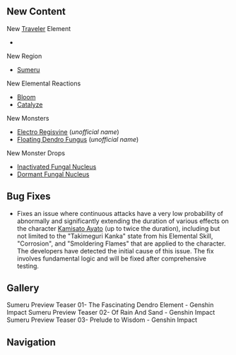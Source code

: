 {{Stub}}
{{Upcoming}}
{{Version
|title    = Version 3.0
|version  = 3.0
|image    = <!--<gallery hideaddbutton="true" widths="300" navigation="true">

</gallery>-->
|date     = 
|expected = 
|prev     = 
|next     = 
|details  = <!--([https://genshin.hoyoverse.com/en/news/detail/ Patch Notes]);([https://genshin.hoyoverse.com/en/news/detail/ Update Notice]);([https://webstatic-sea.hoyoverse.com/ys/event/e20210601blue_post/index.html?gamewebview=1&page_sn=#/update Preview Page]);([https://webstatic-sea.hoyoverse.com/ys/event/ Website]);([ Developer's Discussion ])-->
}}
<!--{{Description|}}
-->
==New Content==
<!--
;New Characters
-->
;New [[Traveler]] Element
* {{Dendro}}

;New Region
* [[Sumeru]]

;New Elemental Reactions
* [[Bloom]]
* [[Catalyze]]
<!--
;Event Wishes

;New Weapons

;New Quests

;New Events

;New System

;New Gameplay

;New Domains

-->
;New Monsters
* [[Electro Regisvine]] (''unofficial name'')
* [[Floating Dendro Fungus]] (''unofficial name'')
<!--
;New Gadgets

;New Furnishings
-->
;New Monster Drops
* [[Inactivated Fungal Nucleus]]
* [[Dormant Fungal Nucleus]]
<!--
;Recipes

;Achievements

;Namecards

;Furnishing

;Other Additions

;Spiral Abyss
-->
==Bug Fixes==
* Fixes an issue where continuous attacks have a very low probability of abnormally and significantly extending the duration of various effects on the character [[Kamisato Ayato]] (up to twice the duration), including but not limited to the "Takimeguri Kanka" state from his Elemental Skill, "Corrosion", and "Smoldering Flames" that are applied to the character. The developers have detected the initial cause of this issue. The fix involves fundamental logic and will be fixed after comprehensive testing.
<!--
==Known Issues==
# 

==Post-patch Optimization & Fixes==
;2022-XX-XX, 00<nowiki>:</nowiki>00 UTC+8
# 

==Preview Music==
{| class="article-table"
! style="text-align: center" |Name!! style="text-align: center" |Player
|-
|Website BGM
|[[File:Version 3.0 Preview.ogg]]
|}
-->
==Gallery==
<gallery hideaddbutton="true" captionalign="center">
Sumeru Preview Teaser 01- The Fascinating Dendro Element - Genshin Impact
Sumeru Preview Teaser 02- Of Rain And Sand - Genshin Impact
Sumeru Preview Teaser 03- Prelude to Wisdom - Genshin Impact
</gallery>
<!--
===Mail===
<gallery hideaddbutton="true" captionalign="center">
Version 3.0 Mail Preview Page.png|Preview Page Promotion
Version 3.0 Mail Share Reward.png|Share Preview Page Reward
Version 3.0 Mail Fix Compensation.png|Fix Compensation Reward
Version 3.0 Mail Maintenance Compensation.png|Maintenance Compensation Reward
Version 3.0 Mail Satisfactory Survey.png|Version Satisfactory Survey
</gallery>

==Other Languages==
{{Other Languages
|en      = 
|zhs     = 
|zhs_rm  = 
|zht     = 
|zht_rm  = 
|zh_tl   = 
|ja      = 
|ja_rm   = 
|ja_tl   = 
|ko      = 
|ko_rm   = 
|ko_tl   = 
|es      = 
|es_tl   = 
|fr      = 
|fr_tl   = 
|ru      = 
|ru_tl   = 
|th      = 
|th_rm   = 
|th_tl   = 
|vi      = 
|vi_tl   = 
|de      = 
|de_tl   = 
|id      = 
|id_tl   = 
|pt      = 
|pt_tl   = 
}}
--><!--
==References==
{{Reflist|1}}

==See also==
-->

==Navigation==
{{Version Navbox}}